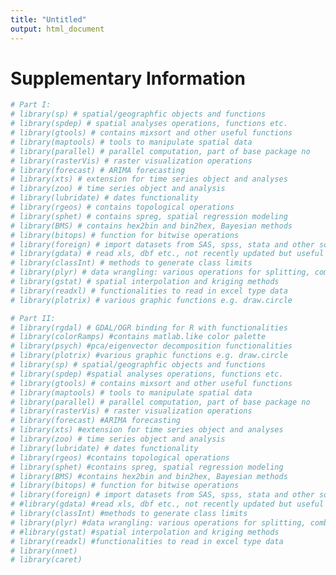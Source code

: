 ```yaml
---
title: "Untitled"
output: html_document
---
```


# Supplementary Information

```r
# Part I:
# library(sp) # spatial/geographfic objects and functions
# library(spdep) # spatial analyses operations, functions etc.
# library(gtools) # contains mixsort and other useful functions
# library(maptools) # tools to manipulate spatial data
# library(parallel) # parallel computation, part of base package no
# library(rasterVis) # raster visualization operations
# library(forecast) # ARIMA forecasting
# library(xts) # extension for time series object and analyses
# library(zoo) # time series object and analysis
# library(lubridate) # dates functionality
# library(rgeos) # contains topological operations
# library(sphet) # contains spreg, spatial regression modeling
# library(BMS) # contains hex2bin and bin2hex, Bayesian methods
# library(bitops) # function for bitwise operations
# library(foreign) # import datasets from SAS, spss, stata and other sources
# library(gdata) # read xls, dbf etc., not recently updated but useful
# library(classInt) # methods to generate class limits
# library(plyr) # data wrangling: various operations for splitting, combining data
# library(gstat) # spatial interpolation and kriging methods
# library(readxl) # functionalities to read in excel type data
# library(plotrix) # various graphic functions e.g. draw.circle

# Part II:
# library(rgdal) # GDAL/OGR binding for R with functionalities
# library(colorRamps) #contains matlab.like color palette
# library(psych) #pca/eigenvector decomposition functionalities
# library(plotrix) #various graphic functions e.g. draw.circle
# library(sp) # spatial/geographfic objects and functions
# library(spdep) #spatial analyses operations, functions etc.
# library(gtools) # contains mixsort and other useful functions
# library(maptools) # tools to manipulate spatial data
# library(parallel) # parallel computation, part of base package no
# library(rasterVis) # raster visualization operations
# library(forecast) #ARIMA forecasting
# library(xts) #extension for time series object and analyses
# library(zoo) # time series object and analysis
# library(lubridate) # dates functionality
# library(rgeos) #contains topological operations
# library(sphet) #contains spreg, spatial regression modeling
# library(BMS) #contains hex2bin and bin2hex, Bayesian methods
# library(bitops) # function for bitwise operations
# library(foreign) # import datasets from SAS, spss, stata and other sources
# #library(gdata) #read xls, dbf etc., not recently updated but useful
# library(classInt) #methods to generate class limits
# library(plyr) #data wrangling: various operations for splitting, combining data
# #library(gstat) #spatial interpolation and kriging methods
# library(readxl) #functionalities to read in excel type data
# library(nnet)
# library(caret)
```

